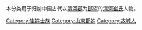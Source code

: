 {{Catnav|頁面分類|历史|歷史學|系譜學|漢族姓氏|崔姓}}
{{Catnav|頁面分類|人文學科|歷史學|系譜學|漢族姓氏|崔姓}}
{{Catnav|頁面分類|人类学|文化人类学|家世與傳承|系譜學|漢族姓氏|崔姓}}

本分类用于归纳中国古代以[[清河郡|清河郡]]为[[郡望|郡望]]的[[清河崔氏|清河崔氏]]人物。

[[Category:崔姓士族|Category:崔姓士族]]
[[Category:山東郡姓|Category:山東郡姓]]
[[Category:故城人|Category:故城人]]
